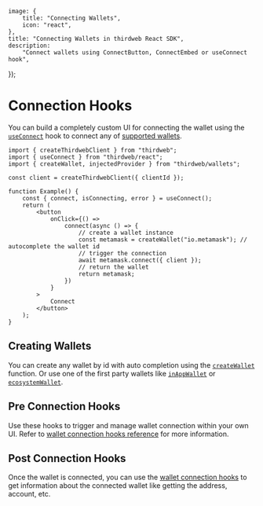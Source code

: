 
	image: {
		title: "Connecting Wallets",
		icon: "react",
	},
	title: "Connecting Wallets in thirdweb React SDK",
	description:
		"Connect wallets using ConnectButton, ConnectEmbed or useConnect hook",
});

# Connection Hooks

You can build a completely custom UI for connecting the wallet using the [`useConnect`](/references/typescript/v5/useConnect) hook to connect any of [supported wallets](/connect/external-wallets).

```tsx
import { createThirdwebClient } from "thirdweb";
import { useConnect } from "thirdweb/react";
import { createWallet, injectedProvider } from "thirdweb/wallets";

const client = createThirdwebClient({ clientId });

function Example() {
	const { connect, isConnecting, error } = useConnect();
	return (
		<button
			onClick={() =>
				connect(async () => {
                    // create a wallet instance
					const metamask = createWallet("io.metamask"); // autocomplete the wallet id
                    // trigger the connection
					await metamask.connect({ client });
					// return the wallet
					return metamask;
				})
			}
		>
			Connect
		</button>
	);
}
```

## Creating Wallets

You can create any wallet by id with auto completion using the [`createWallet`](/references/typescript/v5/createWallet) function. Or use one of the first party wallets like [`inAppWallet`](/references/typescript/v5/inAppWallet) or [`ecosystemWallet`](/references/typescript/v5/ecosystemWallet).

<Stack>
<ArticleIconCard
	title="inAppWallet"
	icon={Wallet}
	href="/references/typescript/v5/inAppWallet"
	description="Create an in app wallet"
/>

<ArticleIconCard
	title="ecosystemWallet"
	icon={Wallet}
	href="/references/typescript/v5/ecosystemWallet"
	description="Create an ecosystem wallet"
/>

<ArticleIconCard
	title="createWallet"
	icon={Wallet}
	href="/references/typescript/v5/createWallet"
	description="Create any external wallet by id with auto completion"
/>
</Stack>
## Pre Connection Hooks

Use these hooks to trigger and manage wallet connection within your own UI. Refer to [wallet connection hooks reference](/references/typescript/v5/useConnect) for more information.

<Stack>

<ArticleIconCard
	title="useConnect"
	icon={ReactIcon}
	href="/references/typescript/v5/useConnect"
	description="Hook to connect any created wallet"
/>

<ArticleIconCard
	title="useAutoConnect"
	icon={ReactIcon}
	href="/references/typescript/v5/useAutoConnect"
	description="Hook to auto connect a previously connected wallet"
/>

<ArticleIconCard
	title="useConnectModal"
	icon={ReactIcon}
	href="/references/typescript/v5/useConnectModal"
	description="Hook to open a prebuilt connection modal UI from anywhere"
/>

<ArticleIconCard
	title="useSwitchActiveWalletChain"
	icon={ReactIcon}
	href="/references/typescript/v5/useSwitchActiveWalletChain"
	description="Hook to switch the active wallet chain"
/>

<ArticleIconCard
	title="useDisconnect"
	icon={ReactIcon}
	href="/references/typescript/v5/useDisconnect"
	description="Hook to disconnect the wallet"
/>

</Stack>

## Post Connection Hooks

Once the wallet is connected, you can use the [wallet connection hooks](/references/typescript/v5/hooks#wallet-connection) to get information about the connected wallet like getting the address, account, etc.

<Stack>

<ArticleIconCard
	title="useActiveAccount"
	icon={ReactIcon}
	href="/references/typescript/v5/useActiveAccount"
	description="Get the currently connected account"
/>

<ArticleIconCard
	title="useActiveWallet"
	icon={ReactIcon}
	href="/references/typescript/v5/useActiveWallet"
	description="Get the currently connected wallet"
/>

<ArticleIconCard
	title="useWalletDetailsModal"
	icon={ReactIcon}
	href="/references/typescript/v5/useWalletDetailsModal"
	description="Show a prebuilt modal UI with wallet details from anywhere"
/>

<ArticleIconCard
	title="useConnectedWallets"
	icon={ReactIcon}
	href="/references/typescript/v5/useConnectedWallets"
	description="Get all connected wallets"
/>

<ArticleIconCard
	title="useAdminWallet"
	icon={ReactIcon}
	href="/references/typescript/v5/useConnectedWallets"
	description="Get the underlying admin wallet of a smart account"
/>

</Stack>
